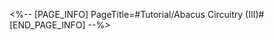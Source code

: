 <%-- [PAGE_INFO]
PageTitle=#Tutorial/Abacus Circuitry (III)#
[END_PAGE_INFO] --%>
{{Tutorial
|sort      = 602303
|title     = Abacus Circuitry (III)
|subtitle  = 
|type      = Adventure
|about     = 
|image1    = Tutorial Abacus Circuitry (III) 1.png{{subst:void|<!--$UPLOAD:<<SpriteOutput/TutorialPic/TutorialPage_602303.png>-<Tutorial Abacus Circuitry (III) 1.png>>}}
|text1     = {{Color|h|nobold=1|Teleportation modules}} will teleport the {{Color|h|nobold=1|computing modules}} above it to the other end.
}}